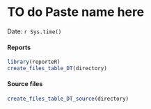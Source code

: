 TO do Paste name here
========================================================

Date: `r Sys.time()`


#### Reports

```r
library(reporteR)
create_files_table_DT(directory) 
```


#### Source files

```r
create_files_table_DT_source(directory) 
```

